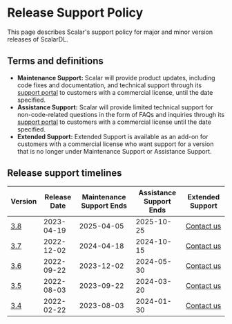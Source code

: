 # Release Support Policy

This page describes Scalar's support policy for major and minor version releases of ScalarDL.

## Terms and definitions

- **Maintenance Support:** Scalar will provide product updates, including code fixes and documentation, and technical support through its [support portal](https://support.scalar-labs.com/) to customers with a commercial license, until the date specified.
- **Assistance Support:** Scalar will provide limited technical support for non-code-related questions in the form of FAQs and inquiries through its [support portal](https://support.scalar-labs.com/) to customers with a commercial license until the date specified.
- **Extended Support:** Extended Support is available as an add-on for customers with a commercial license who want support for a version that is no longer under Maintenance Support or Assistance Support.

## Release support timelines

<table>
  <thead>
    <tr>
      <th>Version</th>
      <th>Release Date</th>
      <th>Maintenance Support Ends</th>
      <th>Assistance Support Ends</th>
      <th>Extended Support</th>
    </tr>
  </thead>
  <tbody>
    <tr>
      <td><a href="../../3.8/releases/release-notes#v380">3.8</a></td>
      <td>2023-04-19</td>
      <td>2025-04-05</td>
      <td>2025-10-25</td>
      <td><a href="https://scalar-labs.com/en/contact">Contact us</a></td>
    </tr>
    <tr>
      <td><a href="../../3.7/releases/release-notes#v370">3.7</a></td>
      <td>2022-12-02</td>
      <td>2024-04-18</td>
      <td>2024-10-15</td>
      <td><a href="https://scalar-labs.com/en/contact">Contact us</a></td>
    </tr>
    <tr>
      <td><a href="../../3.6/releases/release-notes#v360">3.6</a></td>
      <td>2022-09-22</td>
      <td>2023-12-02</td>
      <td>2024-05-30</td>
      <td><a href="https://scalar-labs.com/en/contact">Contact us</a></td>
    </tr>
    <tr>
      <td><a href="../../3.5/releases/release-notes#v350">3.5</a></td>
      <td>2022-08-03</td>
      <td>2023-09-22</td>
      <td>2024-03-20</td>
      <td><a href="https://scalar-labs.com/en/contact">Contact us</a></td>
    </tr>
    <tr>
      <td><a href="../../3.4/releases/release-notes#v340">3.4</a></td>
      <td>2022-02-22</td>
      <td>2023-08-03</td>
      <td>2024-01-30</td>
      <td><a href="https://scalar-labs.com/en/contact">Contact us</a></td>
    </tr>
  </tbody>
</table>
